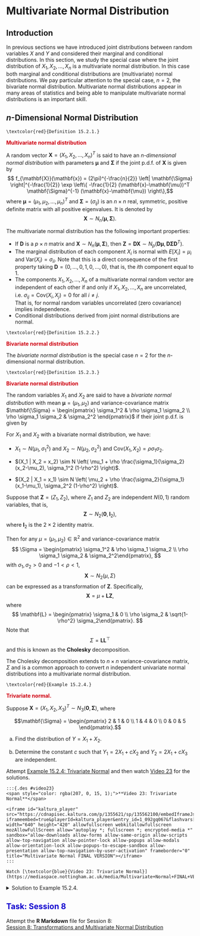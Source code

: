 # Multivariate Normal Distribution {#MV_Normal}

## Introduction {#MV_Normal:intro}

In previous sections we have introduced joint distributions between random variables $X$ and $Y$ and considered their marginal and conditional distributions. In this section, we study the special case where the joint distribution of $X_1, X_2, \ldots, X_n$ is a multivariate normal distribution. In this case both marginal and conditional distributions are (multivariate) normal distributions. We pay particular attention to the special case, $n=2$, the bivariate normal distribution. Multivariate normal distributions appear in many areas of statistics and being able to manipulate multivariate normal distributions is an important skill.



## $n$-Dimensional Normal Distribution {#MV_Normal:multi}

:::{.def #MV_Normal:def:multi}
```asis
\textcolor{red}{Definition 15.2.1.}
```
<span style="color: rgba(207, 0, 15, 1);">**Multivariate normal distribution**</span>  

A random vector $\mathbf{X} = (X_1,X_2,\dots,X_n)^T$ is said to have an $\mathit{n}$*-dimensional normal distribution* with parameters $\mathbf{\mu}$ and $\mathbf{\Sigma}$ if the joint p.d.f. of $\mathbf{X}$ is given by
$$ f_{\mathbf{X}}(\mathbf{x}) = (2\pi)^{-\frac{n}{2}} \left| \mathbf{\Sigma} \right|^{-\frac{1}{2}} \exp \left\{ -\frac{1}{2} (\mathbf{x}-\mathbf{\mu})^T \mathbf{\Sigma}^{-1} (\mathbf{x}-\mathbf{\mu}) \right\},$$
where $\mathbf{\mu} = (\mu_1,\mu_2,\dots,\mu_n)^T$ and $\mathbf{\Sigma} = (\sigma_{ij})$ is an $n \times n$ real, symmetric, positive definite matrix with all positive eigenvalues.  It is denoted by
$$\mathbf{X} \sim N_n(\mathbf{\mu},\mathbf{\Sigma}).$$
:::

The multivariate normal distribution has the following important properties:

- If $\mathbf{D}$ is a $p \times n$ matrix and $\mathbf{X} \sim N_n(\mathbf{\mu},\mathbf{\Sigma})$, then $\mathbf{Z} = \mathbf{D}\mathbf{X} \sim N_p (\mathbf{D} \mathbf{\mu}, \mathbf{D} \mathbf{\Sigma} \mathbf{D}^T)$.  
- The marginal distribution of each component $X_i$ is normal with $E[X_i]=\mu_i$ and $\text{Var}(X_i)=\sigma_{ii}$.  Note that this is a direct consequence of the first property taking $\mathbf{D}=(0,\dots,0,1,0,\dots,0)$, that is, the $i$th component equal to $1$.  
- The components $X_1,X_2,\dots,X_n$ of a multivariate normal random vector are independent of each other if and only if $X_1, X_2,\ldots,X_n$ are uncorrelated, i.e. $\sigma_{ij} = \text{Cov}(X_i,X_j) = 0$ for all $i \neq j$.  
That is, for normal random variables uncorrelated (zero covariance) implies independence.  
- Conditional distributions derived from joint normal distributions are normal.  

:::{.def #MV_Normal:def:bi}
```asis
\textcolor{red}{Definition 15.2.2.}
```
<span style="color: rgba(207, 0, 15, 1);">**Bivariate normal distribution**</span>  

The *bivariate normal distribution*  is the special case $n=2$ for the $n$-dimensional normal distribution.
:::

:::{.def #MV_Normal:def:bi_main}  
```asis
\textcolor{red}{Definition 15.2.3.}
```
<span style="color: rgba(207, 0, 15, 1);">**Bivariate normal distribution**</span>  

The random variables $X_1$ and $X_2$ are said to have a *bivariate normal distribution* with mean $\mathbf{\mu} = (\mu_1,\mu_2)$ and variance-covariance matrix $\mathbf{\Sigma} =  \begin{pmatrix} \sigma_1^2 & \rho \sigma_1 \sigma_2 \\ \rho \sigma_1 \sigma_2 & \sigma_2^2 \end{pmatrix}$ if their joint p.d.f. is given by
\begin{align*}
f_{X_1,X_2}(x_1,x_2) = \frac{1}{2\pi\sigma_1\sigma_2\sqrt{1-\rho^2}} &\exp \left\{ -\frac{1}{2(1-\rho^2)} \left[ \left( \frac{x_1-\mu_1}{\sigma_1} \right)^2 \right. \right. \\
& \left. \left. -2\rho \left( \frac{x_1-\mu_1}{\sigma_1} \right) \left( \frac{x_2-\mu_2}{\sigma_2} \right) + \left( \frac{x_2-\mu_2}{\sigma_2} \right)^2 \right] \right\}.
\end{align*}
:::

For $X_1$ and $X_2$ with a bivariate normal distribution, we have:

- $X_1 \sim N(\mu_1, \sigma_1^2)$ and $X_2 \sim N(\mu_2, \sigma_2^2)$ and $\text{Cov}(X_1,X_2) = \rho \sigma_1 \sigma_2$.

- $(X_1 | X_2 = x_2) \sim N \left( \mu_1 + \rho \frac{\sigma_1}{\sigma_2} (x_2-\mu_2), \sigma_1^2 (1-\rho^2) \right)$.

- $(X_2 | X_1 = x_1) \sim N \left( \mu_2 + \rho \frac{\sigma_2}{\sigma_1} (x_1-\mu_1), \sigma_2^2 (1-\rho^2) \right)$.


Suppose that $\mathbf{Z} =(Z_1,Z_2)$, where $Z_1$ and $Z_2$ are independent $N(0,1)$ random variables, that is, 
$$\mathbf{Z} \sim N_2 ( \mathbf{0}, \mathbf{I}_2),$$ 
where $\mathbf{I}_2$ is the $2 \times 2$ identity matrix.

Then for any $\mu =(\mu_1,\mu_2) \in \mathbb{R}^2$ and variance-covariance matrix 
$$ \Sigma = \begin{pmatrix} \sigma_1^2 & \rho \sigma_1 \sigma_2 \\
\rho \sigma_1 \sigma_2 & \sigma_2^2\end{pmatrix}, $$ with $\sigma_1, \sigma_2 >0$ and $-1 < \rho <1$, $$\mathbf{X} \sim N_2 ( \mu, \Sigma)$$ can be expressed as a transformation of $\mathbf{Z}$. Specifically,
$$ \mathbf{X} = \mu + \mathbf{L} \mathbf{Z}, $$
where $$ \mathbf{L} =  \begin{pmatrix} \sigma_1 & 0 \\
\rho \sigma_2 & \sqrt{1-\rho^2} \sigma_2\end{pmatrix}. $$
Note that 
$$ \Sigma = \mathbf{L} \mathbf{L}^\top $$
and this is known as the **Cholesky** decomposition.

The Cholesky decomposition extends to $n \times n$ variance-covariance matrix, $\Sigma$ and is a common approach to convert $n$ independent univariate normal distributions into a multivariate normal distribution.

 
:::{.ex #MV_Normal:exer:tri}
```asis
\textcolor{red}{Example 15.2.4.}
```
<span style="color: rgba(207, 0, 15, 1);">**Trivariate normal.**</span>

Suppose $\mathbf{X}=(X_1,X_2,X_3)^T \sim N_3(\mathbf{0},\mathbf{\Sigma})$, where

<center>
$$\mathbf{\Sigma} = \begin{pmatrix} 2 & 1 & 0 \\ 1 & 4 & 0 \\ 0 & 0 & 5 \end{pmatrix}.$$
</center>

(a) Find the distribution of $Y=X_1+X_2$. 

(b) Determine the constant $c$ such that $Y_1 = 2X_1 + cX_2$ and $Y_2 = 2X_1 + cX_3$ are independent.
:::

Attempt [Example 15.2.4: Trivariate Normal]( #MV_Normal:exer:tri) and then watch [Video 23](#video23) for the solutions.

```asis
:::{.des #video23}
<span style="color: rgba(207, 0, 15, 1);">**Video 23: Trivariate Normal**</span>  

<iframe id="kaltura_player" src="https://cdnapisec.kaltura.com/p/1355621/sp/135562100/embedIframeJs/uiconf_id/13188771/partner_id/1355621?iframeembed=true&playerId=kaltura_player&entry_id=1_092gq067&flashvars[streamerType]=auto&amp;flashvars[localizationCode]=en&amp;flashvars[sideBarContainer.plugin]=true&amp;flashvars[sideBarContainer.position]=left&amp;flashvars[sideBarContainer.clickToClose]=true&amp;flashvars[chapters.plugin]=true&amp;flashvars[chapters.layout]=vertical&amp;flashvars[chapters.thumbnailRotator]=false&amp;flashvars[streamSelector.plugin]=true&amp;flashvars[EmbedPlayer.SpinnerTarget]=videoHolder&amp;flashvars[dualScreen.plugin]=true&amp;flashvars[hotspots.plugin]=1&amp;flashvars[Kaltura.addCrossoriginToIframe]=true&amp;&wid=1_8rcna2g0" width="640" height="420" allowfullscreen webkitallowfullscreen mozAllowFullScreen allow="autoplay *; fullscreen *; encrypted-media *" sandbox="allow-downloads allow-forms allow-same-origin allow-scripts allow-top-navigation allow-pointer-lock allow-popups allow-modals allow-orientation-lock allow-popups-to-escape-sandbox allow-presentation allow-top-navigation-by-user-activation" frameborder="0" title="Multivariate Normal FINAL VERSION"></iframe>
:::
```

```asis
Watch [\textcolor{blue}{Video 23: Trivariate Normal}](https://mediaspace.nottingham.ac.uk/media/Multivariate+Normal+FINAL+VERSION/1_092gq067)
```  

<details><summary>Solution to Example 15.2.4.</summary>  
:::{.ans}  
(a) Writing $Y = X_1+X_2$, in the form $\mathbf{DX}$ requires $\mathbf{D} = (1\ 1\ 0)$. By the properties of a multivariate normal distribution  
$$Y \sim N(\mathbf{D0}, \mathbf{D \Sigma D}^T),$$  
where $\mathbf{D0}=\mathbf{0}$ and  
\begin{align*}
\mathbf{D} \mathbf{\Sigma} \mathbf{D}^T &= \begin{pmatrix} 1 & 1 & 0 \end{pmatrix} \begin{pmatrix} 2 & 1 & 0 \\ 1 & 4 & 0 \\ 0 & 0 & 5 \end{pmatrix} \begin{pmatrix} 1 \\ 1 \\ 0 \end{pmatrix} \\
&= \begin{pmatrix} 3 & 5 & 0 \end{pmatrix} \begin{pmatrix} 1 \\ 1 \\ 0 \end{pmatrix} \\
&= 8.
\end{align*}  
Therefore, $Y \sim N(0,8)$.  
(b) Let $\mathbf{Y} = \begin{pmatrix} Y_1 \\ Y_2 \end{pmatrix} = \mathbf{DX}$. Choose   
$$\mathbf{D} = \begin{pmatrix} 2 & c & 0 \\ 2 & 0 & c \end{pmatrix}.$$  
By the properties of a multivariate normal distribution, $\mathbf{Y} \sim N_2(\mathbf{D0}, \mathbf{D \Sigma D}^T)$, where $\mathbf{D0} = \mathbf{0}$ and  
\begin{align*}
\mathbf{D \Sigma D}^T &= \begin{pmatrix} 2 & c & 0 \\ 2 & 0 & c \end{pmatrix} \begin{pmatrix} 2 & 1 & 0 \\ 1 & 4 & 0 \\ 0 & 0 & 5 \end{pmatrix} \begin{pmatrix} 2 & 2 \\ c & 0 \\ 0 & c \end{pmatrix} \\[3pt]
&= \begin{pmatrix} 4+c & 2+4c & 0 \\ 4 & 2 & 5c \end{pmatrix} \begin{pmatrix} 2 & 2 \\ c & 0 \\ 0 & c \end{pmatrix} \\[3pt]
&= \begin{pmatrix} 8+4c+4c^2 & 8+2c \\ 8+2c & 8+5c^2 \end{pmatrix}.
\end{align*}  

For $Y_1$ to be independent of $Y_2$, necessarily $\text{Cov}(Y_1,Y_2) = 8+2c = 0$. Therefore $c=-4$.   
:::
</details>

## <span style="color: rgba(15, 0, 207, 1);">**Task: Session 8**</span>  {- #MV_Normal:lab}

Attempt the **R Markdown** file for Session 8:  
[Session 8: Transformations and Multivariate Normal Distribution](https://moodle.nottingham.ac.uk/course/view.php?id=134982#section-2)

